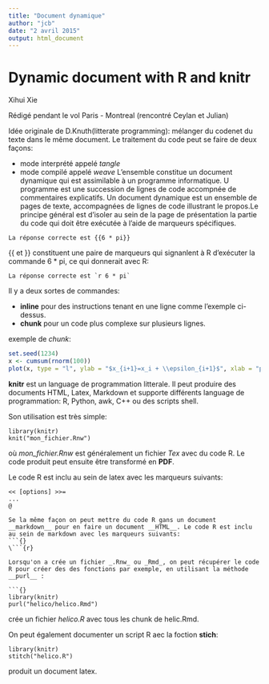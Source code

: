 ```yaml
---
title: "Document dynamique"
author: "jcb"
date: "2 avril 2015"
output: html_document
---
```


Dynamic document with R and knitr
=================================

Xihui Xie

Rédigé pendant le vol Paris - Montreal (rencontré Ceylan et Julian)

Idée originale de D.Knuth(litterate programming): mélanger du codenet du texte dans le même document. Le traitement du code peut se faire de deux façons:

- mode interprété appelé _tangle_
- mode compilé appelé _weave_
L'ensemble constitue un document dynamique qui est assimilable à un programme informatique. U programme est une succession de lignes de code accompnée de commentaires explicatifs. Un document dynamique est un ensemble de pages de texte, accompagnées de lignes de code illustrant le propos.Le principe général est d'isoler au sein de la page de présentation la partie du code qui doit être exécutée à l'aide de marqueurs spécifiques.
```
La réponse correcte est {{6 * pi}}
```
{{ et }} constituent une paire de marqueurs qui signanlent à R d'exécuter la commande 6 * pi, ce qui donnerait avec R:
```
La réponse correcte est `r 6 * pi`
```

Il y a deux sortes de commandes:

- __inline__ pour des instructions tenant en une ligne comme l'exemple ci-dessus.
- __chunk__ pour un code plus complexe sur plusieurs lignes.

exemple de _chunk_:

```r
set.seed(1234)
x <- cumsum(rnorm(100))
plot(x, type = "l", ylab = "$x_{i+1}=x_i + \\epsilon_{i+1}$", xlab = "pas", main="Simulation d'un mouvement brownien")
```
__knitr__ est un language de programmation litterale. Il peut produire des documents HTML, Latex, Markdown et supporte différents language de programmation: R, Python, awk, C++ ou des scripts shell.

Son utilisation est très simple:

```{}
library(knitr)
knit("mon_fichier.Rnw")
```

où _mon_fichier.Rnw_ est généralement un fichier _Tex_ avec du code R. Le code produit peut ensuite être transformé en __PDF__. 

Le code R est inclu au sein de latex avec les marqueurs suivants:
```{}
<< [options] >>=
...
@

Se la même façon on peut mettre du code R gans un document __markdown__ pour en faire un document __HTML__. Le code R est inclu au sein de markdown avec les marqueurs suivants:
```{}
\```{r}
```
```
Lorsqu'on a crée un fichier _.Rnw_ ou _Rmd_, on peut récupérer le code R pour créer des des fonctions par exemple, en utilisant la méthode __purl__ :

```{}
library(knitr)
purl("helico/helico.Rmd")
```
crée un fichier _helico.R_ avec tous les chunk de helic.Rmd.


On peut également documenter un script R aec la foction __stich__:
```{}
library(knitr)
stitch("helico.R")
```

produit un document latex.

